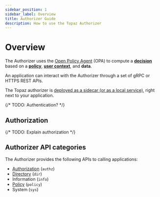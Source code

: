 ```yaml
---
sidebar_position: 1
sidebar_label: Overview
title: Authorizer Guide
description: How to use the Topaz Authorizer
---
```


# Overview

The Authorizer uses the
[Open Policy Agent](https://www.openpolicyagent.org) (OPA) to
compute a [**decision**](/docs/policies/index#decision) based on a [**policy**](/docs/policies/index),
[**user context**](/docs/policies/index#user-context), and **data**.

An application can interact with the Authorizer through a set of gRPC or HTTPS REST APIs.

The Topaz authorizer is [deployed as a sidecar (or as a local service)](/docs/deployment/index), right next to your application.

{/* TODO: Authentication? */}

## Authorization

{/* TODO: Explain authorization */}

## Authorizer API categories

The Authorizer provides the following APIs to calling applications:

- [Authorization](/docs/authorizer-guide/authz) (`authz`)
- [Directory](/docs/directory/index) (`dir`)
- Information (`info`)
- [Policy](/docs/policies/index) (`policy`)
- System (`sys`)
